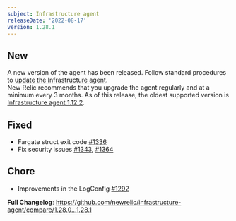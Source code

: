 ```yaml
---
subject: Infrastructure agent
releaseDate: '2022-08-17'
version: 1.28.1
---
```


## New
A new version of the agent has been released. Follow standard procedures to [update the Infrastructure agent](https://docs.newrelic.com/docs/infrastructure/install-configure-manage-infrastructure/update-or-uninstall/update-infrastructure-agent).  
New Relic recommends that you upgrade the agent regularly and at a minimum every 3 months. As of this release, the oldest supported version is [Infrastructure agent 1.12.2](https://docs.newrelic.com/docs/release-notes/infrastructure-release-notes/infrastructure-agent-release-notes/new-relic-infrastructure-agent-1122).

## Fixed
* Fargate struct exit code [#1336](https://github.com/newrelic/infrastructure-agent/pull/1336)
* Fix security issues [#1343](https://github.com/newrelic/infrastructure-agent/pull/1343), [#1364](https://github.com/newrelic/infrastructure-agent/pull/1364)

## Chore
* Improvements in the LogConfig [#1292](https://github.com/newrelic/infrastructure-agent/pull/1292)

**Full Changelog**: https://github.com/newrelic/infrastructure-agent/compare/1.28.0...1.28.1

